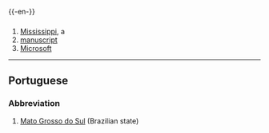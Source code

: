 {{-en-}}

==={{Abbreviation}}===
#[[Mississippi]], a {{USstate}}
#[[manuscript]]
#[[Microsoft]]
----
==Portuguese==
===Abbreviation===
#[[Mato Grosso do Sul]] (Brazilian state)